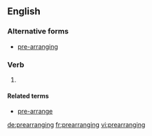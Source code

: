 ==English==

===Alternative forms===
* [[pre-arranging]]

===Verb===
{{head|en|present participle}}

# {{present participle of|prearrange|lang=en|nocat=1}}

====Related terms====
* [[pre-arrange]]

[[de:prearranging]]
[[fr:prearranging]]
[[vi:prearranging]]